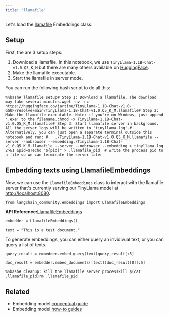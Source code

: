 ```yaml
---
title: "llamafile"
---
```


Let's load the [llamafile](https://github.com/Mozilla-Ocho/llamafile) Embeddings class.

## Setup

First, the are 3 setup steps:

1. Download a llamafile. In this notebook, we use `TinyLlama-1.1B-Chat-v1.0.Q5_K_M` but there are many others available on [HuggingFace](https://huggingface.co/models?other=llamafile).
2. Make the llamafile executable.
3. Start the llamafile in server mode.

You can run the following bash script to do all this:

```
%%bash# llamafile setup# Step 1: Download a llamafile. The download may take several minutes.wget -nv -nc https://huggingface.co/jartine/TinyLlama-1.1B-Chat-v1.0-GGUF/resolve/main/TinyLlama-1.1B-Chat-v1.0.Q5_K_M.llamafile# Step 2: Make the llamafile executable. Note: if you're on Windows, just append '.exe' to the filename.chmod +x TinyLlama-1.1B-Chat-v1.0.Q5_K_M.llamafile# Step 3: Start llamafile server in background. All the server logs will be written to 'tinyllama.log'.# Alternatively, you can just open a separate terminal outside this notebook and run: #   ./TinyLlama-1.1B-Chat-v1.0.Q5_K_M.llamafile --server --nobrowser --embedding./TinyLlama-1.1B-Chat-v1.0.Q5_K_M.llamafile --server --nobrowser --embedding > tinyllama.log 2>&1 &pid=$!echo "${pid}" > .llamafile_pid  # write the process pid to a file so we can terminate the server later
```

## Embedding texts using LlamafileEmbeddings

Now, we can use the `LlamafileEmbeddings` class to interact with the llamafile server that's currently serving our TinyLlama model at [http://localhost:8080](http://localhost:8080).

```
from langchain_community.embeddings import LlamafileEmbeddings
```

**API Reference:**[LlamafileEmbeddings](https://python.langchain.com/api_reference/community/embeddings/langchain_community.embeddings.llamafile.LlamafileEmbeddings.html)

```
embedder = LlamafileEmbeddings()
```

```
text = "This is a test document."
```

To generate embeddings, you can either query an invidivual text, or you can query a list of texts.

```
query_result = embedder.embed_query(text)query_result[:5]
```

```
doc_result = embedder.embed_documents([text])doc_result[0][:5]
```

```
%%bash# cleanup: kill the llamafile server processkill $(cat .llamafile_pid)rm .llamafile_pid
```

## Related

* Embedding model [conceptual guide](/oss/concepts/embedding_models)
* Embedding model [how-to guides](/oss/how_to/#embedding-models)
